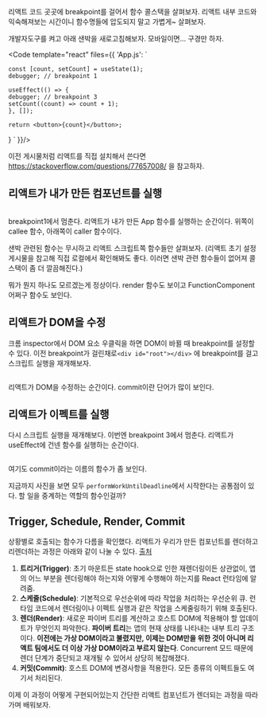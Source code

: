 

리액트 코드 곳곳에 breakpoint를 걸어서 함수 콜스택을 살펴보자. 리액트 내부 코드와 익숙해져보는 시간이니 함수명들에 압도되지 말고 가볍게~ 살펴보자.

개발자도구를 켜고 아래 샌박을 새로고침해보자. 모바일이면... 구경만 하자.

<Code template="react" files={{
    'App.js': `

    const [count, setCount] = useState(1);
    debugger; // breakpoint 1

    useEffect(() => {
    debugger; // breakpoint 3
    setCount((count) => count + 1);
    }, []);

    return <button>{count}</button>;

}
`
}}/>

이전 게시물처럼 리액트를 직접 설치해서 쓴다면 https://stackoverflow.com/questions/77657008/ 을 참고하자.

## 리액트가 내가 만든 컴포넌트를 실행

<Image src={renderStack} alt="" className="object-contain max-w-[256px]" />

breakpoint1에서 멈춘다. 리액트가 내가 만든 App 함수를 실행하는 순간이다. 위쪽이 callee 함수, 아래쪽이 caller 함수이다.

샌박 관련된 함수는 무시하고 리액트 스크립트쪽 함수들만 살펴보자. (<Link locale="ko" href="/react/setup">리액트 초기 설정</Link> 게시물을 참고해 직접 로컬에서 확인해봐도 좋다. 이러면 샌박 관련 함수들이 없어져 콜스택이 좀 더 깔끔해진다.)

뭐가 뭔지 하나도 모르겠는게 정상이다. render 함수도 보이고 FunctionComponent 어쩌구 함수도 보인다.

## 리액트가 DOM을 수정

크롬 inspector에서 DOM 요소 우클릭을 하면 DOM이 바뀔 때 breakpoint를 설정할 수 있다. 이전 breakpoint가 걸린채로`<div id="root"></div>` 에 breakpoint를 걸고 스크립트 실행을 재개해보자.

<Image src={domStack} alt="" className="object-contain max-w-[256px]" />

리액트가 DOM을 수정하는 순간이다. commit이란 단어가 많이 보인다.

## 리액트가 이펙트를 실행

다시 스크립트 실행을 재개해보다. 이번엔 breakpoint 3에서 멈춘다. 리액트가 useEffect에 건넨 함수를 실행하는 순간이다.

<Image src={effectStack} alt="" className="object-contain max-w-[256px]" />

여기도 commit이라는 이름의 함수가 좀 보인다.

지금까지 사진을 보면 모두 `performWorkUntilDeadline`에서 시작한다는 공통점이 있다. 할 일을 중계하는 역할의 함수인걸까?

## Trigger, Schedule, Render, Commit

상황별로 호출되는 함수가 다름을 확인했다. 리액트가 우리가 만든 컴포넌트를 렌더하고 리렌더하는 과정은 아래와 같이 나눌 수 있다. [출처](https://jser.dev/2023-07-11-overall-of-react-internals)

1. **트리거(Trigger)**: 초기 마운트든 state hook으로 인한 재렌더링이든 상관없이, 앱의 어느 부분을 렌더링해야 하는지와 어떻게 수행해야 하는지를 React 런타임에 알려줌.
2. **스케줄(Schedule)**: 기본적으로 우선순위에 따라 작업을 처리하는 우선순위 큐. 런타임 코드에서 렌더링이나 이펙트 실행과 같은 작업을 스케줄링하기 위해 호출된다.
3. **렌더(Render)**: 새로운 파이버 트리를 계산하고 호스트 DOM에 적용해야 할 업데이트가 무엇인지 파악한다. **파이버 트리**는 앱의 현재 상태를 나타내는 내부 트리 구조이다. **이전에는 가상 DOM이라고 불렸지만, 이제는 DOM만을 위한 것이 아니며 리액트 팀에서도 더 이상 가상 DOM이라고 부르지 않는다**.
   Concurrent 모드 때문에 렌더 단계가 중단되고 재개될 수 있어서 상당히 복잡해졌다.
4. **커밋(Commit)**: 호스트 DOM에 변경사항을 적용한다. 모든 종류의 이펙트들도 여기서 처리된다.

이제 이 과정이 어떻게 구현되어있는지 간단한 리액트 컴포넌트가 렌더되는 과정을 따라가며 배워보자.
